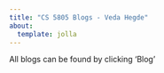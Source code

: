 ```yaml
---
title: "CS 5805 Blogs - Veda Hegde"
about:
  template: jolla
---
```


All blogs can be found by clicking 'Blog'
